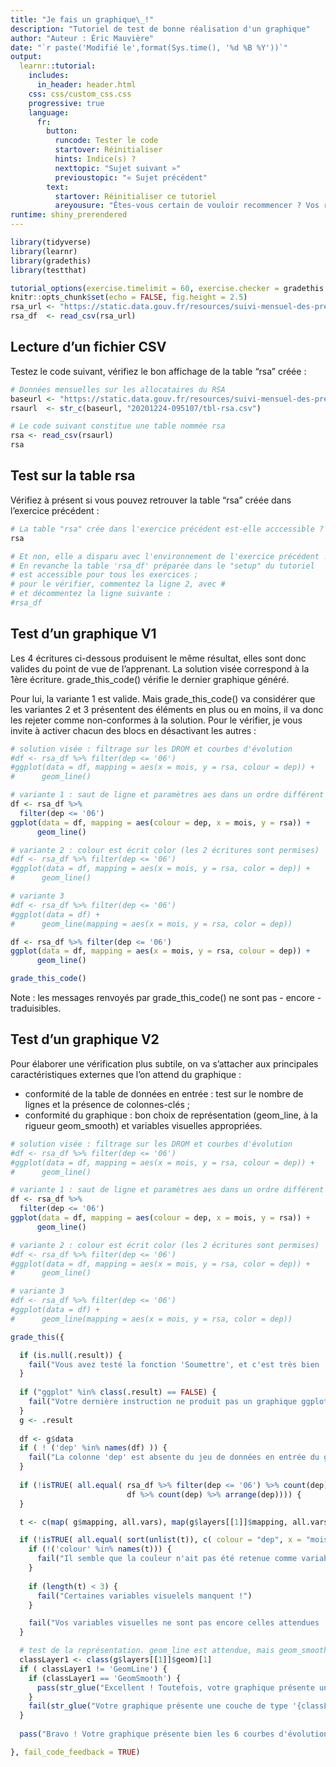 ```yaml
---
title: "Je fais un graphique\_!"
description: "Tutoriel de test de bonne réalisation d'un graphique"
author: "Auteur : Éric Mauvière"
date: "`r paste('Modifié le',format(Sys.time(), '%d %B %Y'))`"
output: 
  learnr::tutorial:
    includes:
      in_header: header.html
    css: css/custom_css.css
    progressive: true
    language: 
      fr:
        button:
          runcode: Tester le code
          startover: Réinitialiser
          hints: Indice(s) ?
          nexttopic: "Sujet suivant »"
          previoustopic: "« Sujet précédent"
        text:
          startover: Réinitialiser ce tutoriel
          areyousure: "Êtes-vous certain de vouloir recommencer ? Vos réponses actuelles seront perdues."
runtime: shiny_prerendered
---
```


```r
library(tidyverse)
library(learnr)
library(gradethis)
library(testthat)

tutorial_options(exercise.timelimit = 60, exercise.checker = gradethis::grade_learnr, exercise.cap = 'R')
knitr::opts_chunk$set(echo = FALSE, fig.height = 2.5)
rsa_url <- "https://static.data.gouv.fr/resources/suivi-mensuel-des-prestations-de-solidarite/20201224-095107/tbl-rsa.csv"
rsa_df  <- read_csv(rsa_url) 
```

## Lecture d'un fichier CSV {data-progressive=T}

Testez le code suivant, vérifiez le bon affichage de la table "rsa" créée :

```r
# Données mensuelles sur les allocataires du RSA
baseurl <- "https://static.data.gouv.fr/resources/suivi-mensuel-des-prestations-de-solidarite/"
rsaurl  <- str_c(baseurl, "20201224-095107/tbl-rsa.csv")

# Le code suivant constitue une table nommée rsa
rsa <- read_csv(rsaurl) 
rsa
```

## Test sur la table rsa {data-progressive=T}

Vérifiez à présent si vous pouvez retrouver la table "rsa" créée dans l'exercice précédent :

```r
# La table "rsa" crée dans l'exercice précédent est-elle acccessible ?
rsa

# Et non, elle a disparu avec l'environnement de l'exercice précédent !
# En revanche la table 'rsa_df' préparée dans le "setup" du tutoriel
# est accessible pour tous les exercices ;
# pour le vérifier, commentez la ligne 2, avec #
# et décommentez la ligne suivante :
#rsa_df
```

## Test d'un graphique V1 {data-progressive=T}

Les 4 écritures ci-dessous produisent le même résultat, elles sont donc valides du point de vue de l'apprenant.
La solution visée correspond à la 1ère écriture. grade_this_code() vérifie le dernier graphique généré. 

Pour lui, la variante 1 est valide. Mais grade_this_code() va considérer que les variantes 2 et 3 présentent des éléments en plus ou en moins, il va donc les rejeter comme non-conformes à la solution. Pour le vérifier, je vous invite à activer chacun des blocs en désactivant les autres :

```r
# solution visée : filtrage sur les DROM et courbes d'évolution
#df <- rsa_df %>% filter(dep <= '06')
#ggplot(data = df, mapping = aes(x = mois, y = rsa, colour = dep)) + 
#      geom_line() 

# variante 1 : saut de ligne et paramètres aes dans un ordre différent
df <- rsa_df %>% 
  filter(dep <= '06')
ggplot(data = df, mapping = aes(colour = dep, x = mois, y = rsa)) + 
      geom_line() 

# variante 2 : colour est écrit color (les 2 écritures sont permises)
#df <- rsa_df %>% filter(dep <= '06')
#ggplot(data = df, mapping = aes(x = mois, y = rsa, color = dep)) + 
#      geom_line() 

# variante 3
#df <- rsa_df %>% filter(dep <= '06')
#ggplot(data = df) + 
#      geom_line(mapping = aes(x = mois, y = rsa, color = dep)) 

```

```r
df <- rsa_df %>% filter(dep <= '06')
ggplot(data = df, mapping = aes(x = mois, y = rsa, colour = dep)) + 
      geom_line() 
```  

```r
grade_this_code()
```
Note : les messages renvoyés par grade_this_code() ne sont pas - encore - traduisibles. 

## Test d'un graphique V2 {data-progressive=T}

Pour élaborer une vérification plus subtile, on va s'attacher aux principales caractéristiques externes que l'on attend du graphique :

* conformité de la table de données en entrée : test sur le nombre de lignes et la présence de colonnes-clés ;
* conformité du graphique : bon choix de représentation (geom_line, à la rigueur geom_smooth) et variables visuelles appropriées.

```r
# solution visée : filtrage sur les DROM et courbes d'évolution
#df <- rsa_df %>% filter(dep <= '06')
#ggplot(data = df, mapping = aes(x = mois, y = rsa, colour = dep)) + 
#      geom_line() 

# variante 1 : saut de ligne et paramètres aes dans un ordre différent
df <- rsa_df %>% 
  filter(dep <= '06')
ggplot(data = df, mapping = aes(colour = dep, x = mois, y = rsa)) + 
      geom_line() 

# variante 2 : colour est écrit color (les 2 écritures sont permises)
#df <- rsa_df %>% filter(dep <= '06')
#ggplot(data = df, mapping = aes(x = mois, y = rsa, color = dep)) + 
#      geom_line() 

# variante 3
#df <- rsa_df %>% filter(dep <= '06')
#ggplot(data = df) + 
#      geom_line(mapping = aes(x = mois, y = rsa, color = dep)) 
```

```r
grade_this({

  if (is.null(.result)) {
    fail("Vous avez testé la fonction 'Soumettre', et c'est très bien ! Pour le moment, aucun code n'a pu être analysé. Veuillez saisir une 1ère instruction.")
  }
  
  if ("ggplot" %in% class(.result) == FALSE) {
    fail("Votre dernière instruction ne produit pas un graphique ggplot2")
  }
  g <- .result
  
  df <- g$data
  if ( ! ('dep' %in% names(df) )) {
    fail("La colonne 'dep' est absente du jeu de données en entrée du graphique")
  } 
  
  if (!isTRUE( all.equal( rsa_df %>% filter(dep <= '06') %>% count(dep) %>% arrange(dep),
                          df %>% count(dep) %>% arrange(dep)))) {
  }

  t <- c(map( g$mapping, all.vars), map(g$layers[[1]]$mapping, all.vars) ) 

  if (!isTRUE( all.equal( sort(unlist(t)), c( colour = "dep", x = "mois", y = "rsa") ) )) {
    if (!('colour' %in% names(t))) {
      fail("Il semble que la couleur n'ait pas été retenue comme variable visuelle ?")
    }
    
    if (length(t) < 3) {
      fail("Certaines variables visuelels manquent !")
    }

    fail("Vos variables visuelles ne sont pas encore celles attendues !")
  }

  # test de la représentation. geom_line est attendue, mais geom_smooth est admissible
  classLayer1 <- class(g$layers[[1]]$geom)[1]
  if ( classLayer1 != 'GeomLine') {
    if (classLayer1 == 'GeomSmooth') {
      pass(str_glue("Excellent ! Toutefois, votre graphique présente une couche de type '{classLayer1}', alors que l'on attendait simplement une 'GeomLine'") )
    }
    fail(str_glue("Votre graphique présente une couche de type '{classLayer1}', alors que l'on attend une 'GeomLine'") )
  } 
  
  pass("Bravo ! Votre graphique présente bien les 6 courbes d'évolution attendues.")

}, fail_code_feedback = TRUE)
```
<div data-iframe-height></div>